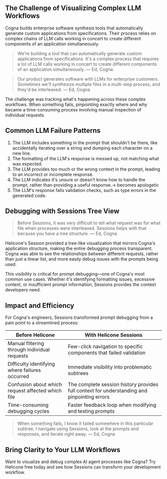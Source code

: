 ## The Challenge of Visualizing Complex LLM Workflows

Cogna builds enterprise software synthesis tools that automatically generate custom applications from specifications. Their process relies on complex chains of LLM calls working in concert to create different components of an application simultaneously.

> We're building a tool that can automatically generate custom applications from specifications. It's a complex process that requires a lot of LLM calls working in concert to create different components of an application simultaneously.
> — Ed, Cogna

> Our product generates software with LLMs for enterprise customers. Sometimes we'll synthesize multiple files in a multi-step process, and they'd be interleaved.
> — Ed, Cogna

The challenge was tracking what's happening across these complex workflows. When something fails, pinpointing exactly where and why became a time-consuming process involving manual inspection of individual requests.

## Common LLM Failure Patterns

1. The LLM includes something in the prompt that shouldn't be there, like accidentally iterating over a string and dumping each character on a new line.
2. The formatting of the LLM's response is messed up, not matching what was expected.
3. The LLM provides too much or the wrong context in the prompt, leading to an incorrect or incomplete response.
4. The LLM indicates it's unsure or doesn't know how to handle the prompt, rather than providing a useful response.→ becomes apologetic
5. The LLM's response fails validation checks, such as type errors in the generated code.

## Debugging with Sessions Tree View

> Before Sessions, it was very difficult to tell what request was for what file when processes were interleaved. Sessions helps with that because you have a tree structure.
> — Ed, Cogna

Helicone's Session provided a tree-like visualization that mirrors Cogna's application structure, making the entire debugging process transparent. Cogna was able to see the relationships between different requests, rather than just a linear list, and more easily debug issues with the prompts being used. 

This visibility is critical for prompt debugging—one of Cogna's most common use cases. Whether it's identifying formatting issues, excessive context, or insufficient prompt information, Sessions provides the context developers need.


## Impact and Efficiency

For Cogna's engineers, Sessions transformed prompt debugging from a pain point to a streamlined process:

| Before Helicone | With Helicone Sessions |
| --------------- | ---------------------- |
| Manual filtering through individual requests | Few-click navigation to specific components that failed validation |
| Difficulty identifying where failures occurred | Immediate visibility into problematic subtrees |
| Confusion about which request affected which file | The complete session history provides full context for understanding and pinpointing errors |
| Time-consuming debugging cycles | Faster feedback loop when modifying and testing prompts |

> When something fails, I know it failed somewhere in this particular subtree. I navigate using Sessions, look at the prompts and responses, and iterate right away.
> — Ed, Cogna

## Bring Clarity to Your LLM Workflows

Want to visualize and debug complex AI agent processes like Cogna? Try Helicone free today and see how Sessions can transform your development workflow.